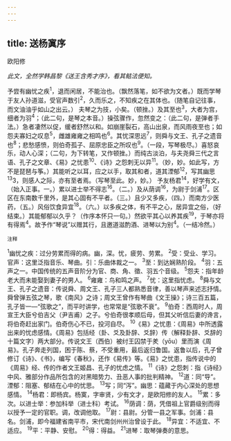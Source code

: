 ```yaml
---
---
---
```

title: 送杨寘序
---



欧阳修

*此文，全然学韩昌黎《送王含秀才序》，看其鲒法便知。*

予尝有幽忧之疾<sup>1</sup>，退而闲居，不能治也。（飘然落笔，如不欲为文者。）既而学琴于友人孙道滋，受官声数引<sup>2</sup>，久而乐之，不知疾之在其体也。（随笔自记往事，而文油油乎如山之出云。）
夫琴之为技，小矣。（顿挫。）及其至也<sup>3</sup>，大者为宫，细者为羽<sup>4</sup>；（此二句，是琴之本音。）操弦骤作，忽然变之：（此二句，是弹者手法。）急者凄然以促，缓者舒然以和。如崩崖裂石，高山出泉，而风雨夜至也；如怨夫寡妇之叹息<sup>5</sup>，雌雄雍雍之相鸣也<sup>6</sup>。其忧深思远<sup>7</sup>，则舜与文王、孔子之遗音也<sup>8</sup>；悲愁感愤，则伯奇孤子、屈原忠臣之所叹也<sup>9</sup>。（一段，写琴极尽。）喜怒哀乐，动人心深；（二句，为下转笔，又作顿挫。）而纯古淡泊，与夫尧舜三代之言语、孔子之文章、《易》之忧患<sup>10</sup>、《诗》之怨刺无以异<sup>11</sup>。（妙，妙。如此写，方不是琵琶与筝。）其能听之以耳，应之以手，取其和者，道其湮郁<sup>12</sup>，写其幽思<sup>13</sup>3，则感人之际，亦有至者焉。（写琴至此。妙，妙。）
予友杨君<sup>14</sup>，好学有文，（始入正事。一。）累以进士举不得志<sup>16</sup>。（二。）及从荫调<sup>16</sup>，为尉于剑浦<sup>17</sup>。区区在东南数千里外，是其心固有不平者。（三。）且少又多疾，（四。）而南方少医药，（五。）风俗饮食异宜<sup>18</sup>。（六。）以多疾之体，有不平之心，居异宜之俗，（好结束。）其能郁郁以久乎？（作序本怀只一句。）然欲平其心以养其疾<sup>19</sup>，于琴亦将有得焉<sup>4</sup>。故予作“琴说”以赠其行，且邀道滋酌酒、进琴以为别<sup>4</sup>。（一结冷然。）

<sup>注释</sup>

<sup>1</sup>幽忧之疾：过分劳累而得的病。幽，深。忧，疲劳、劳累。
<sup>2</sup>受：受业、学习。官声：这里泛指音乐、琴曲。引：乐曲体裁之一。
<sup>3</sup>至：到达娴熟阶段。
<sup>4</sup>羽：五声之一。中国传统的五声音阶分为官、商、角、徵、羽五个音级。
<sup>5</sup>怨夫：指年龄老大而未能娶到妻子的男人。
<sup>6</sup>雍雍：鸟和鸣之声。
<sup>7</sup>忧：这里指忧虑。
<sup>8</sup>舜与文王、孔子之遗音：传说舜、周文王、孔子三人都熟悉音律，善以琴声来述志抒情。舜曾弹五弦之琴，歌《南风》之诗；周文王曾作有琴曲《文王操》；诗三百五篇，孔子皆一—“弦歌之”，而平时讲学，也常常是“弦歌不衰”。
<sup>9</sup>伯奇：西周时人，周宣王大臣兮伯吉父（尹吉甫）之子。兮伯奇很孝顺后母，但其父听信后妻的谗言，将伯奇赶出家门。伯奇伤心不已，投河自尽。
<sup>10</sup>《易》之忧患：《周易》中所透露出来的忧虑感情。《周易》包括经（卦、爻及卦辞、爻辞）传（解释卦辞、爻辞的十篇文字）两大部分。传说文王（西伯）被纣王囚禁于羑（yōu）里而演《周易》。孔子奔走列国，困于陈、蔡，不受重用，最后返归鲁国。返鲁以后，孔子曾修订《诗》、《书》，编写《春秋》，还作《易传》等。《易》之忧患，指传说中的《周易》经、传的作者文王姬昌、孔子的忧虑之情。
<sup>11</sup>《诗》之怨刺：指《诗经》中风、雅部分作品所包含的对黑暗势力、丑恶人事的批判精神。
<sup>12</sup>道：同“导”。湮郁：阻塞、郁结在心中的忧思。
<sup>13</sup>写；同“泻”。幽思：蕴藏于内心深处的思想感情。
<sup>14</sup>杨君：即杨宾。杨寞，字审贤，少有文才，是欧阳修的友人。
<sup>15</sup>累：多次。以进士举：参加科举（进士科）考试。
<sup>16</sup>荫调：荫，凭借祖上官爵级别而得以授予一定的官职。调，改调他取。
<sup>17</sup>尉：县尉。分管一县之军事。剑浦：县名。剑浦，即今福建省南平市，宋代南剑州州治曾设于此。
<sup>18</sup>异宜：不适宜、不适应。
<sup>19</sup>平：平静、安慰。
<sup>20</sup>得：得益。
<sup>21</sup>进琴：取琴弹奏的意思。